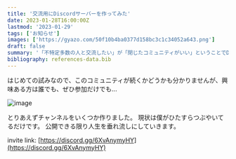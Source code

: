 ```yaml
---
title: '交流用にDiscordサーバーを作ってみた'
date: 2023-01-28T16:00:00Z
lastmod: '2023-01-29'
tags: ['お知らせ']
images: ['https://gyazo.com/50f10b4ba0377d158bc3c1c34052a643.png']
draft: false
summary: '「不特定多数の人と交流したい」が「閉じたコミュニティがいい」ということでDiscordサーバーを立ててみました。'
bibliography: references-data.bib
---
```


はじめての試みなので、このコミュニティが続くかどうかも分かりませんが、興味ある方は誰でも、ぜひ参加だけでも...

![image](https://gyazo.com/50f10b4ba0377d158bc3c1c34052a643.png)

とりあえずチャンネルをいくつか作りました。
現状は僕がひたすらつぶやいてるだけです。
公開できる限り人生を垂れ流しにしていきます。

invite link: [https://discord.gg/6XvAnymyHY](https://discord.gg/6XvAnymyHY)
